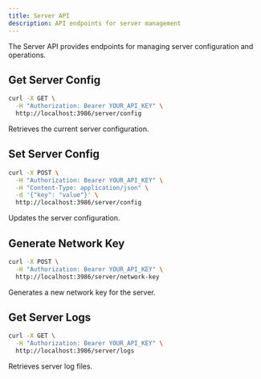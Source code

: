 ```yaml
---
title: Server API
description: API endpoints for server management
---
```


The Server API provides endpoints for managing server configuration and operations.

## Get Server Config

```bash
curl -X GET \
  -H "Authorization: Bearer YOUR_API_KEY" \
  http://localhost:3986/server/config
```

Retrieves the current server configuration.

## Set Server Config

```bash
curl -X POST \
  -H "Authorization: Bearer YOUR_API_KEY" \
  -H "Content-Type: application/json" \
  -d '{"key": "value"}' \
  http://localhost:3986/server/config
```

Updates the server configuration.

## Generate Network Key

```bash
curl -X POST \
  -H "Authorization: Bearer YOUR_API_KEY" \
  http://localhost:3986/server/network-key
```

Generates a new network key for the server.

## Get Server Logs

```bash
curl -X GET \
  -H "Authorization: Bearer YOUR_API_KEY" \
  http://localhost:3986/server/logs
```

Retrieves server log files.
